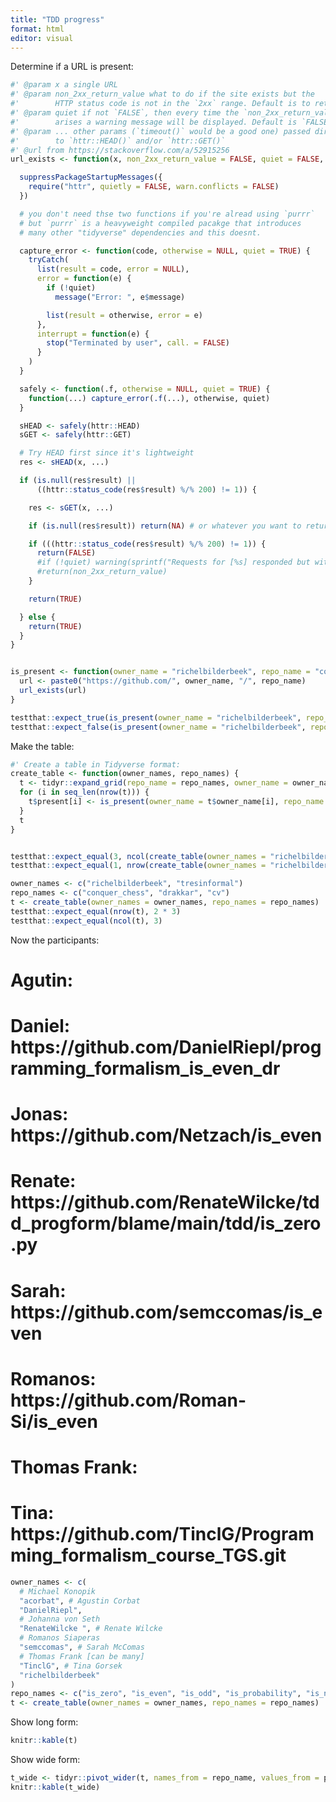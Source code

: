 ```yaml
---
title: "TDD progress"
format: html
editor: visual
---
```


Determine if a URL is present:

```r
#' @param x a single URL
#' @param non_2xx_return_value what to do if the site exists but the
#'        HTTP status code is not in the `2xx` range. Default is to return `FALSE`.
#' @param quiet if not `FALSE`, then every time the `non_2xx_return_value` condition
#'        arises a warning message will be displayed. Default is `FALSE`.
#' @param ... other params (`timeout()` would be a good one) passed directly
#'        to `httr::HEAD()` and/or `httr::GET()`
#' @url from https://stackoverflow.com/a/52915256
url_exists <- function(x, non_2xx_return_value = FALSE, quiet = FALSE,...) {

  suppressPackageStartupMessages({
    require("httr", quietly = FALSE, warn.conflicts = FALSE)
  })

  # you don't need thse two functions if you're alread using `purrr`
  # but `purrr` is a heavyweight compiled pacakge that introduces
  # many other "tidyverse" dependencies and this doesnt.

  capture_error <- function(code, otherwise = NULL, quiet = TRUE) {
    tryCatch(
      list(result = code, error = NULL),
      error = function(e) {
        if (!quiet)
          message("Error: ", e$message)

        list(result = otherwise, error = e)
      },
      interrupt = function(e) {
        stop("Terminated by user", call. = FALSE)
      }
    )
  }

  safely <- function(.f, otherwise = NULL, quiet = TRUE) {
    function(...) capture_error(.f(...), otherwise, quiet)
  }

  sHEAD <- safely(httr::HEAD)
  sGET <- safely(httr::GET)

  # Try HEAD first since it's lightweight
  res <- sHEAD(x, ...)

  if (is.null(res$result) || 
      ((httr::status_code(res$result) %/% 200) != 1)) {

    res <- sGET(x, ...)

    if (is.null(res$result)) return(NA) # or whatever you want to return on "hard" errors

    if (((httr::status_code(res$result) %/% 200) != 1)) {
      return(FALSE)
      #if (!quiet) warning(sprintf("Requests for [%s] responded but without an HTTP status code in the 200-299 range", x))
      #return(non_2xx_return_value)
    }

    return(TRUE)

  } else {
    return(TRUE)
  }
}


is_present <- function(owner_name = "richelbilderbeek", repo_name = "conquer_chess") {
  url <- paste0("https://github.com/", owner_name, "/", repo_name)
  url_exists(url)  
}

testthat::expect_true(is_present(owner_name = "richelbilderbeek", repo_name = "conquer_chess"))
testthat::expect_false(is_present(owner_name = "richelbilderbeek", repo_name = "lsrvgbaeoub"))
```

Make the table:

```r
#' Create a table in Tidyverse format: 
create_table <- function(owner_names, repo_names) {
  t <- tidyr::expand_grid(repo_name = repo_names, owner_name = owner_names, present = NA)
  for (i in seq_len(nrow(t))) {
    t$present[i] <- is_present(owner_name = t$owner_name[i], repo_name = t$repo_name[i])
  }
  t
}


testthat::expect_equal(3, ncol(create_table(owner_names = "richelbilderbeek", repo_names = "conquer_chess")))
testthat::expect_equal(1, nrow(create_table(owner_names = "richelbilderbeek", repo_names = "conquer_chess")))

owner_names <- c("richelbilderbeek", "tresinformal")
repo_names <- c("conquer_chess", "drakkar", "cv")
t <- create_table(owner_names = owner_names, repo_names = repo_names)
testthat::expect_equal(nrow(t), 2 * 3)
testthat::expect_equal(ncol(t), 3)
```

Now the participants:

# Agutin:

# Daniel: https://github.com/DanielRiepl/programming_formalism_is_even_dr

# Jonas: https://github.com/Netzach/is_even

# Renate: https://github.com/RenateWilcke/tdd_progform/blame/main/tdd/is_zero.py

# Sarah: https://github.com/semccomas/is_even

# Romanos: https://github.com/Roman-Si/is_even

# Thomas Frank:

# Tina: https://github.com/TinclG/Programming_formalism_course_TGS.git

```r
owner_names <- c(
  # Michael Konopik
  "acorbat", # Agustin Corbat
  "DanielRiepl", 
  # Johanna von Seth
  "RenateWilcke ", # Renate Wilcke
  # Romanos Siaperas 
  "semccomas", # Sarah McComas
  # Thomas Frank [can be many] 
  "TinclG", # Tina Gorsek
  "richelbilderbeek"
)
repo_names <- c("is_zero", "is_even", "is_odd", "is_probability", "is_number", "are_numbers", "is_roman_number", "is_prime")
t <- create_table(owner_names = owner_names, repo_names = repo_names)
```

Show long form:

```r
knitr::kable(t)
```

Show wide form:

```r
t_wide <- tidyr::pivot_wider(t, names_from = repo_name, values_from = present)
knitr::kable(t_wide)
```
